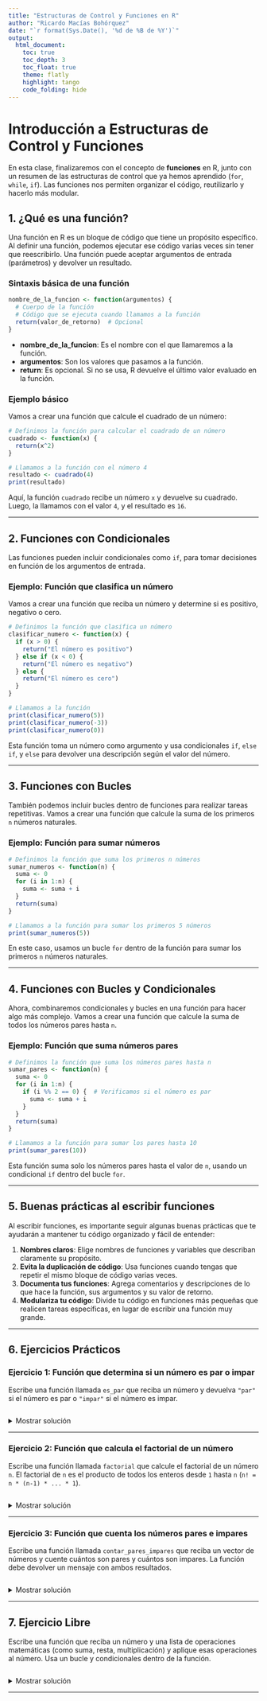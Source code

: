 ---
title: "Estructuras de Control y Funciones en R"
author: "Ricardo Macías Bohórquez"
date: "`r format(Sys.Date(), '%d de %B de %Y')`"
output: 
  html_document:
    toc: true
    toc_depth: 3
    toc_float: true
    theme: flatly
    highlight: tango
    code_folding: hide
---

# Introducción a Estructuras de Control y Funciones

En esta clase, finalizaremos con el concepto de **funciones** en R, junto con un resumen de las estructuras de control que ya hemos aprendido (`for`, `while`, `if`). Las funciones nos permiten organizar el código, reutilizarlo y hacerlo más modular.

## 1. ¿Qué es una función?

Una función en R es un bloque de código que tiene un propósito específico. Al definir una función, podemos ejecutar ese código varias veces sin tener que reescribirlo. Una función puede aceptar argumentos de entrada (parámetros) y devolver un resultado.

### Sintaxis básica de una función

```r
nombre_de_la_funcion <- function(argumentos) {
  # Cuerpo de la función
  # Código que se ejecuta cuando llamamos a la función
  return(valor_de_retorno)  # Opcional
}
```

- **nombre_de_la_funcion**: Es el nombre con el que llamaremos a la función.
- **argumentos**: Son los valores que pasamos a la función.
- **return**: Es opcional. Si no se usa, R devuelve el último valor evaluado en la función.

### Ejemplo básico

Vamos a crear una función que calcule el cuadrado de un número:

```{r funcion-cuadrado, echo=TRUE}
# Definimos la función para calcular el cuadrado de un número
cuadrado <- function(x) {
  return(x^2)
}

# Llamamos a la función con el número 4
resultado <- cuadrado(4)
print(resultado)
```

Aquí, la función `cuadrado` recibe un número `x` y devuelve su cuadrado. Luego, la llamamos con el valor `4`, y el resultado es `16`.

---

## 2. Funciones con Condicionales

Las funciones pueden incluir condicionales como `if`, para tomar decisiones en función de los argumentos de entrada.

### Ejemplo: Función que clasifica un número

Vamos a crear una función que reciba un número y determine si es positivo, negativo o cero.

```{r funcion-clasificar-numero, echo=TRUE}
# Definimos la función que clasifica un número
clasificar_numero <- function(x) {
  if (x > 0) {
    return("El número es positivo")
  } else if (x < 0) {
    return("El número es negativo")
  } else {
    return("El número es cero")
  }
}

# Llamamos a la función
print(clasificar_numero(5))
print(clasificar_numero(-3))
print(clasificar_numero(0))
```

Esta función toma un número como argumento y usa condicionales `if`, `else if`, y `else` para devolver una descripción según el valor del número.

---

## 3. Funciones con Bucles

También podemos incluir bucles dentro de funciones para realizar tareas repetitivas. Vamos a crear una función que calcule la suma de los primeros `n` números naturales.

### Ejemplo: Función para sumar números

```{r funcion-suma, echo=TRUE}
# Definimos la función que suma los primeros n números
sumar_numeros <- function(n) {
  suma <- 0
  for (i in 1:n) {
    suma <- suma + i
  }
  return(suma)
}

# Llamamos a la función para sumar los primeros 5 números
print(sumar_numeros(5))
```

En este caso, usamos un bucle `for` dentro de la función para sumar los primeros `n` números naturales.

---

## 4. Funciones con Bucles y Condicionales

Ahora, combinaremos condicionales y bucles en una función para hacer algo más complejo. Vamos a crear una función que calcule la suma de todos los números pares hasta `n`.

### Ejemplo: Función que suma números pares

```{r funcion-suma-pares, echo=TRUE}
# Definimos la función que suma los números pares hasta n
sumar_pares <- function(n) {
  suma <- 0
  for (i in 1:n) {
    if (i %% 2 == 0) {  # Verificamos si el número es par
      suma <- suma + i
    }
  }
  return(suma)
}

# Llamamos a la función para sumar los pares hasta 10
print(sumar_pares(10))
```

Esta función suma solo los números pares hasta el valor de `n`, usando un condicional `if` dentro del bucle `for`.

---

## 5. Buenas prácticas al escribir funciones

Al escribir funciones, es importante seguir algunas buenas prácticas que te ayudarán a mantener tu código organizado y fácil de entender:

1. **Nombres claros**: Elige nombres de funciones y variables que describan claramente su propósito.
2. **Evita la duplicación de código**: Usa funciones cuando tengas que repetir el mismo bloque de código varias veces.
3. **Documenta tus funciones**: Agrega comentarios y descripciones de lo que hace la función, sus argumentos y su valor de retorno.
4. **Modulariza tu código**: Divide tu código en funciones más pequeñas que realicen tareas específicas, en lugar de escribir una función muy grande.

---

## 6. Ejercicios Prácticos

### **Ejercicio 1**: Función que determina si un número es par o impar

Escribe una función llamada `es_par` que reciba un número y devuelva `"par"` si el número es par o `"impar"` si el número es impar.

```r

```

<details>
<summary>Mostrar solución</summary>

```r
# Definimos la función es_par
es_par <- function(x) {
  if (x %% 2 == 0) {
    return("par")
  } else {
    return("impar")
  }
}

# Probamos la función
print(es_par(4))
print(es_par(7))
```

</details>

---

### **Ejercicio 2**: Función que calcula el factorial de un número

Escribe una función llamada `factorial` que calcule el factorial de un número `n`. El factorial de `n` es el producto de todos los enteros desde `1` hasta `n` (`n! = n * (n-1) * ... * 1`).

```r

```

<details>
<summary>Mostrar solución</summary>

```r
# Definimos la función factorial
factorial <- function(n) {
  resultado <- 1
  for (i in 1:n) {
    resultado <- resultado * i
  }
  return(resultado)
}

# Probamos la función
print(factorial(5))  # 5! = 5*4*3*2*1 = 120
```

</details>

---

### **Ejercicio 3**: Función que cuenta los números pares e impares

Escribe una función llamada `contar_pares_impares` que reciba un vector de números y cuente cuántos son pares y cuántos son impares. La función debe devolver un mensaje con ambos resultados.

```r

```

<details>
<summary>Mostrar solución</summary>

```r
# Definimos la función contar_pares_impares
contar_pares_impares <- function(numeros) {
  pares <- 0
  impares <- 0
  
  for (n in numeros) {
    if (n %% 2 == 0) {
      pares <- pares + 1
    } else {
      impares <- impares + 1
    }
  }
  
  return(paste("Pares:", pares, "Impares:", impares))
}

# Probamos la función
numeros <- c(1, 2, 3, 4, 5, 6, 7, 8, 9, 10)
print(contar_pares_impares(numeros))
```

</details>

---

## 7. Ejercicio Libre

Escribe una función que reciba un número y una lista de operaciones matemáticas (como suma, resta, multiplicación) y aplique esas operaciones al número. Usa un bucle y condicionales dentro de la función.

```r

```

<details>
<summary>Mostrar solución</summary>

```r
# Definimos la función que aplica operaciones matemáticas a un número
aplicar_operaciones <- function(numero, operaciones) {
  resultado <- numero
  
  for (operacion in operaciones) {
    if (operacion == "suma") {
      resultado <- resultado + numero
    } else if (operacion ==

 "resta") {
      resultado <- resultado - numero
    } else if (operacion == "multiplicacion") {
      resultado <- resultado * numero
    } else if (operacion == "division" && numero != 0) {
      resultado <- resultado / numero
    }
  }
  
  return(resultado)
}

# Probamos la función
operaciones <- c("suma", "multiplicacion")
print(aplicar_operaciones(5, operaciones))  # (5 + 5) * 5 = 50
```

</details>

---

